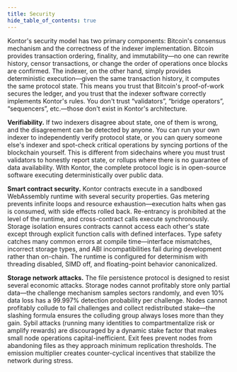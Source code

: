 ```yaml
---
title: Security
hide_table_of_contents: true
---
```


Kontor's security model has two primary components: Bitcoin's consensus mechanism and the correctness of the indexer implementation. Bitcoin provides transaction ordering, finality, and immutability—no one can rewrite history, censor transactions, or change the order of operations once blocks are confirmed. The indexer, on the other hand, simply provides deterministic execution—given the same transaction history, it computes the same protocol state. This means you trust that Bitcoin's proof-of-work secures the ledger, and you trust that the indexer software correctly implements Kontor's rules. You don't trust “validators”, “bridge operators”, “sequencers”, etc.—those don't exist in Kontor's architecture.

**Verifiability.** If two indexers disagree about state, one of them is wrong, and the disagreement can be detected by anyone. You can run your own indexer to independently verify protocol state, or you can query someone else's indexer and spot-check critical operations by syncing portions of the blockchain yourself. This is different from sidechains where you must trust validators to honestly report state, or rollups where there is no guarantee of data availability. With Kontor, the complete protocol logic is in open-source software executing deterministically over public data.

**Smart contract security.** Kontor contracts execute in a sandboxed WebAssembly runtime with several security properties. Gas metering prevents infinite loops and resource exhaustion—execution halts when gas is consumed, with side effects rolled back. Re-entrancy is prohibited at the level of the runtime, and cross-contract calls execute synchronously. Storage isolation ensures contracts cannot access each other's state except through explicit function calls with defined interfaces. Type safety catches many common errors at compile time—interface mismatches, incorrect storage types, and ABI incompatibilities fail during development rather than on-chain. The runtime is configured for determinism with threading disabled, SIMD off, and floating-point behavior canonicalized.

**Storage network attacks.** The file persistence protocol is designed to resist several economic attacks. Storage nodes cannot profitably store only partial data—the challenge mechanism samples sectors randomly, and even 10% data loss has a 99.997% detection probability per challenge. Nodes cannot profitably collude to fail challenges and collect redistributed stake—the slashing formula ensures the colluding group always loses more than they gain. Sybil attacks (running many identities to compartmentalize risk or amplify rewards) are discouraged by a dynamic stake factor that makes small node operations capital-inefficient. Exit fees prevent nodes from abandoning files as they approach minimum replication thresholds. The emission multiplier creates counter-cyclical incentives that stabilize the network during stress.
